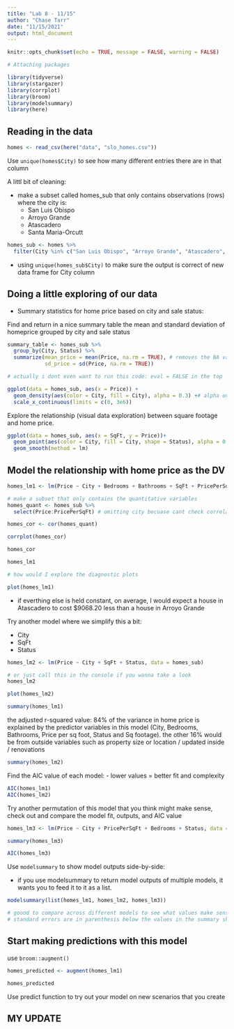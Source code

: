 ```yaml
---
title: "Lab 8 - 11/15"
author: "Chase Tarr"
date: "11/15/2021"
output: html_document
---
```


```r
knitr::opts_chunk$set(echo = TRUE, message = FALSE, warning = FALSE)

# Attaching packages

library(tidyverse)
library(stargazer)
library(corrplot)
library(broom)
library(modelsummary)
library(here)
```

## Reading in the data
```r
homes <- read_csv(here("data", "slo_homes.csv"))
```
 Use `unique(homes$City)` to see how many different entries there are in that column
 
A littl bit of cleaning:

- make a subset called homes_sub that only contains observations (rows) where the city is:
  - San Luis Obispo
  - Arroyo Grande
  - Atascadero
  - Santa Maria-Orcutt
  
```r
homes_sub <- homes %>% 
  filter(City %in% c("San Luis Obispo", "Arroyo Grande", "Atascadero", "Santa Maria-Orcutt"))
```
 - using `unique(homes_sub$City)` to make sure the output is correct of new data frame for City column
 
## Doing a little exploring of our data

- Summary statistics for home price based on city and sale status: 

Find and return in a nice summary table the mean and standard deviation of homeprice grouped by city and sale status
```r
summary_table <- homes_sub %>% 
  group_by(City, Status) %>% 
  summarize(mean_price = mean(Price, na.rm = TRUE), # removes the NA values
            sd_price = sd(Price, na.rm = TRUE))

# actually i dont even want to run this code: eval = FALSE in the top

ggplot(data = homes_sub, aes(x = Price)) +
  geom_density(aes(color = City, fill = City), alpha = 0.3) +# alpha outside aes() because only things that are related to variable goes in the aes
  scale_x_continuous(limits = c(0, 3e6))
```

Explore the relationship (visual data exploration) between square footage and home price.

```r
ggplot(data = homes_sub, aes(x = SqFt, y = Price))+
  geom_point(aes(color = City, fill = City, shape = Status), alpha = 0.7)+ # using color, fill and shape to identify differences in houses
  geom_smooth(method = lm)
```

## Model the relationship with home price as the DV

```r
homes_lm1 <- lm(Price ~ City + Bedrooms + Bathrooms + SqFt + PricePerSqFt + Status, data = homes_sub)

# make a subset that only contains the quantitative variables
homes_quant <- homes_sub %>% 
  select(Price:PricePerSqFt) # omitting city becuase cant check correlation between categorical variables

homes_cor <- cor(homes_quant)

corrplot(homes_cor)

homes_cor

homes_lm1

# how would I explore the diagnostic plots

plot(homes_lm1)
```

- if everthing else is held constant, on average, I would expect a house in Atascadero to cost $9068.20 less than a house in Arroyo Grande

Try another model where we simplify this a bit:

- City 
- SqFt
- Status

```r
homes_lm2 <- lm(Price ~ City + SqFt + Status, data = homes_sub)

# or just call this in the console if you wanna take a look
homes_lm2

plot(homes_lm2)

summary(homes_lm1)
```

the adjusted r-squared value: 84% of the variance in home price is explained by the predictor variables in this model (City, Bedrooms, Bathrooms, Price per sq foot, Status and Sq footage). the other 16% would be from outside variables such as property size or location / updated inside / renovations

```r
summary(homes_lm2)
```

Find the AIC value of each model:
 - lower values = better fit and complexity
```r
AIC(homes_lm1)
AIC(homes_lm2)
```


Try another permutation of this model that you think might make sense, check out and compare the model fit, outputs, and AIC value

```r
homes_lm3 <- lm(Price ~ City + PricePerSqFt + Bedrooms + Status, data = homes_sub)

summary(homes_lm3)

AIC(homes_lm3)
```


Use `modelsummary` to show model outputs side-by-side:

 - if you use modelsummary to return model outputs of multiple models, it wants you to feed it to it as a list.
```r
modelsummary(list(homes_lm1, homes_lm2, homes_lm3))

# goood to compare across different models to see what values make sense with world knowledge and realistically 
# standard errors are in parenthesis below the values in the summary sheet when knitted
```

## Start making predictions with this model

use `broom::augment()`

```r
homes_predicted <- augment(homes_lm1)

homes_predicted
```

Use predict function to try out your model on new scenarios that you create

## MY UPDATE

